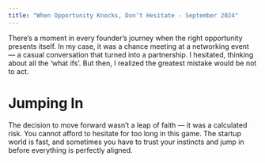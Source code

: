 ```yaml
---
title: "When Opportunity Knocks, Don’t Hesitate - September 2024"
---
```



<div className={styles.preserve}>


There’s a moment in every founder’s journey when the right opportunity presents itself. In my case, it was a chance meeting at a networking event — a casual conversation that turned into a partnership. I hesitated, thinking about all the ‘what ifs’. But then, I realized the greatest mistake would be not to act.







<h1>Jumping In</h1>
The decision to move forward wasn’t a leap of faith — it was a calculated risk. You cannot afford to hesitate for too long in this game. The startup world is fast, and sometimes you have to trust your instincts and jump in before everything is perfectly aligned.



</div>